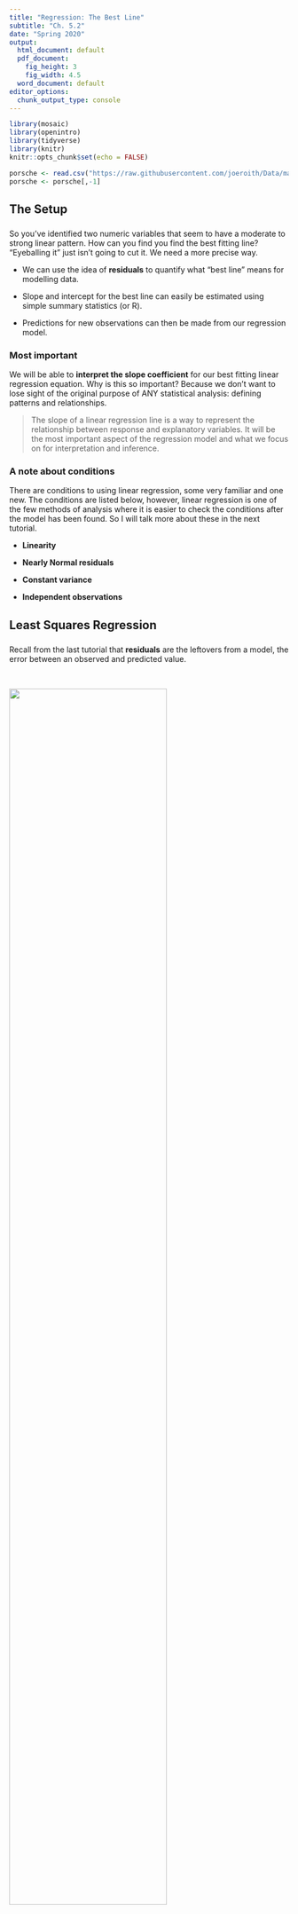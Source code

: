 ```yaml
---
title: "Regression: The Best Line"
subtitle: "Ch. 5.2"
date: "Spring 2020"
output:
  html_document: default
  pdf_document:
    fig_height: 3
    fig_width: 4.5
  word_document: default
editor_options: 
  chunk_output_type: console
---
```


```r
library(mosaic)
library(openintro)
library(tidyverse)
library(knitr)
knitr::opts_chunk$set(echo = FALSE)

porsche <- read.csv("https://raw.githubusercontent.com/joeroith/Data/master/PorschePrice.csv")
porsche <- porsche[,-1]

```

## The Setup

### []()

So you've identified two numeric variables that seem to have a moderate to strong linear pattern. How can you find you find the best fitting line? "Eyeballing it" just isn't going to cut it. We need a more precise way.

+ We can use the idea of **residuals** to quantify what "best line" means for modelling data.

+ Slope and intercept for the best line can easily be estimated using simple summary statistics (or R).

+ Predictions for new observations can then be made from our regression model.


### Most important

We will be able to **interpret the slope coefficient** for our best fitting linear regression equation. Why is this so important? Because we don't want to lose sight of the original purpose of ANY statistical analysis: defining patterns and relationships.

> The slope of a linear regression line is a way to represent the relationship between response and explanatory variables. It will be the most important aspect of the regression model and what we focus on for interpretation and inference.

### A note about conditions

There are conditions to using linear regression, some very familiar and one new. The conditions are listed below, however, linear regression is one of the few methods of analysis where it is easier to check the conditions after the model has been found. So I will talk more about these in the next tutorial.

+ **Linearity**

+ **Nearly Normal residuals**

+ **Constant variance**

+ **Independent observations**


## Least Squares Regression

### []()

Recall from the last tutorial that **residuals** are the leftovers from a model, the error between an observed and predicted value.

&nbsp;

![](images/all_residuals.png){width=75%}


### []()

It would make sense then, that the *best line* for any given scatterplot, is the one that minimizes all of the residuals. This is the idea behind <font color='red'>**Least Squares Regression**</font>, a method for finding that best line. We won't get into the technical details of how least squares regression works, but I want to cover just the basic concept:

+ We consider many potential lines for the best line (each with different slope and intercept)

    + technology allows us to consider ALL potential lines at the same time

+ We **square** all of the residuals for each line

    + residuals are squared so they all become positive, and so we can give a bigger 'penalty' to points that are really far from the model


+ The line that gives us the **smallest sum of all squared residuals** is our best model for the data.

    + hence the name, <font color='red'>least squares regression</font>
    
    
I think there is a benefit to visualizing this process. Watch the video below of me walking you through different lines for a dataset and see the squared residuals change. Then you can follow the link provided to play around yourself.

&nbsp;


> [Visualize least square regression](https://dtkaplan.shinyapps.io/DA_least_squares/)


### Estimating the Equation

$$\hat{y}=\beta_0+\beta_1\cdot x$$

This is our Least Squares Regression equation. We need to think about the intercept and slope as **parameters** for us to estimate using sample data. We estimate the intercept and slope with $b_0$ and $b_1$ respectively. So the estimated regression equation is:

$$\hat{y}=b_0+b_1\cdot x$$


### []()

For the most part, we will get these estimates using R, but there is a simple way to find them with just the sample standard deviations and the correlation coefficient. First we estimate the slope:

$$b_1=\frac{s_y}{s_x}\cdot R$$


And once we have that, we can find the intercept with the sample means and slope estimate:

$$b_0=\bar{y}-b_1\cdot \bar{x}$$

### Try it out

Give it a shot using the summary statistics below from the HS grad rate and Poverty level example.

&nbsp;

![](images/reg_example.png){width=85%}


Use the code box below for calculations if you like
What is the slope estimate, $b_1$, from the sample data?^[c]

a) 1.28

b) -0.90

c) -0.62

d) 0.83


What is the intercept estimate, $b_0$, from the sample data?^[b]

a) -41.97

b) 64.68

c) -80.11

d) 78.97



## Interpreting Slope and Intercept

### []()

One important thing to remember when writing or talking about your regression equation (or any analysis) is to put context to the numbers. **Your equation should never *actually* use the letters $y$ and $x$. And you should never give a generic interpretation of the intercept and slope.**

I may use $x$ and $y$ in examples and to illustrate a point, but when you're using real data, those are just letters that don't mean anything. In the previous example, I would not accept a regression equation like this:

$$\hat{y}=64.68-0.62\cdot x$$

I'd much rather have you write:

$$\hat{\text{% in poverty}}=64.68-0.62\cdot \text{% HS grad}$$

### Slope interpretation

This is the big one, the one that explains the entire relationship between the response and explanatory variables. This is the only time you will see me give you a generic interpretation. For any dataset, fill in the blue parts with the appropriate context.

> For an increase of one <font color='blue'>unit</font> in the <font color='blue'>explanatory variable</font>, we can expect that the <font color='blue'>response variable</font> will change by the amount of the <font color='blue'>slope coefficient value</font>.

Notice that the amount we increase $x$ is not blue, meaning you should always interpret the slope as the change in $y$ for **one** increase in $x$. You can also make the interpretation sound a little nicer than what I have up there, but it's a starting point.

Using the previous example.
Select the best interpretation of the slope coefficient, -0.62:^[c]

a) As x increases by 1, y changes by -0.62

b) As poverty increases by 1%, we can expect the high school graduation rate to decrease by 0.62%

c) As high school graduation increases by 1%, we can expect the poverty rate to decrease by 0.62%

d) As high school graduation increases by 1%, we can expect the poverty rate to increase by 0.62%


### Intercept interpretation

Although typically less important for the understanding of the relationship, we can still interpret the intercept. Once again, fill in the blue text for the generic interpretation below with the data context.

> When the <font color='blue'>explanatory variable</font> is zero, we can expect the <font color='blue'>response variable</font> to be equal to the <font color='blue'>intercept value</font>.

Notice that the intercept always describes $y$, when $x=0$. Also take note that in real data, it will often not make much sense for the explanatory variable to be zero. This leads to an intercept interpretation that sounds like non-sense. It's fine, we do need the intercept in order to define our line, but we don't need it to make sense in the context of the problem.

Using the previous example.
Select the best interpretation of the intercept value, 64.68:^[b]

a) When $x=0$, $y=64.68$

b) When the high school graduation rate is 0% in a state, we can expect the poverty rate to be 64.68%

c) When the poverty rate is 0% in a state, we can expect the high school graduation rate to be 64.68%

d) When the high school graduation rate is 64.68%, we can expect the poverty rate to be 0%

Does the interpretation of the intercept make real world sense?^[c]

a) No, not at all. The intercept is not even a possible value for poverty rate.

b) Yes, it makes perfect sense.

c) Not *really*, while the intercept is possible for the poverty rate, it's not realistic for the high school graduation rate to be 0% for a state.
### []()

![](images/intercept.png){width=85%}

## Introducing $R^2$

### []()

We will talk about one more numeric statistic for understanding linear regression models better, $R^2$. Remember the correlation coefficient, $R$? Well, $R^2$ is just what you might expect, the correlation squared. This means that $R^2$ must be between 0 and 1.

$$R^2=(R)^2=correlation^2$$

This is a very useful statistic as a measure of the "model fit", or how well the points in the scatterplot actually form a line. The stronger the linear relationship $\Rightarrow$ the closer the correlation is to -1 or 1 $\Rightarrow$ the closer $R^2$ is to 1 $\Rightarrow$ **the better the model fits the data**.

Another way to think bout $R^2$ is as <font color='green'>the proportion of variability in the response variable that is explained by the linear model</font>. Naturally, we would like our model to explain as much variability as possible, so we like it when $R^2$ is closer to 1. Any leftover variability is just unexplained and unknown.


Remember that the correlation from the previous example is $R=-0.75$. Calculate the $R^2$ value.


Select the best interpretation of the $R^2$ value.^[b]

a) 38% of the variability in the percent of HG graduates among the 51 states is explained by the model.

b) 38% of the variability in the percent of residents living in poverty among the 51 states is explained by the model.

c) 38% of the time percent HS graduates predict percent living in poverty correctly.

d) 62% of the variability in the percent of residents living in poverty among the 51 states is explained by the model.

### []()

![](images/rsquare-color.png){width=75%}

Which plot above would have the higher $R^2$ value?^[a]

a) (a)

b) (b)

### []()

![](https://imgs.xkcd.com/comics/linear_regression.png){width=55%}


## Using the Model

### Interpreting Predictions

Other than defining the relationship between response and explanatory, the regression model is useful for making predictions. This is one of the most interesting parts of linear regression, where you get to test out your model and see how well it performs in the real world. 

Take the previous example, if we know that the high school graduation rate for 2016 (most currently available data) in Minnesota was 82.2%, what can we expect the poverty rate to be that year?

$\hat{\text{% in poverty}}=64.68-.062\cdot \text{% HS grad}$

What is the expected poverty rate for MN in 2016 if the HS grad rate was 82.2%?^[c]

a) 10.8%

b) 64.68%

c) 13.72%

d) 115.64%


### BEWARE!

While predictions are fun and interesting, you need to be mindful about making predictions beyond the information you have. **Never make a prediction using a value of the explanatory variable outside the range of values that was observed**. This is a major risk and is called <font color='green'>**Extrapolation**</font>.

> The relationship in the *observed* data may be linear, you there is no guarantee that the linear pattern extends *before or after what was observed*.

What is the average age of men's first marriage would you predict for 1960 using this data? 1990? 2020?

&nbsp;

![](images/extrap_before.png){width=65%}

### []()

Be careful not to extrapolate the model and make predictions past what was observed. This is especially true when dealing with time as an explanatory variable. Trends change and cycle, we wouldn't expect the pattern to stay as a negative relationship or else average age at first marriage would eventually be 0 or even negative!

&nbsp;

![](images/extrap_after.png){width=85%}


## Example in R

### Used car prices

Can you predict the price of a used Porsche by only using the mileage? The data below contains the price and mileage of 30 used Porsches. Note that the `Price` is measured in thousands of dollars and `Mileage` is measured in thousands of miles. 

&nbsp;

```r
porsche <- read.csv("~/Stats 212b S20/Class/Data/PorschePrice.csv")
```

&nbsp;

```r
porsche
```

&nbsp;

Set up the variables.
What is the response variable?^[a]

a) Price

b) Mileage

c) Age

What is the explanatory variable?^[b]

a) Price

b) Mileage

c) Age


### EDA: Summarize and visualize

Plot the variables and find the correlation coefficient. Plug in the appropriate variables in the code.

```r
gf_point(_______ ~ _______, data = porsche)

cor(porsche$______, porsche$______)
```


The correlation coefficient *suggests* that the relationships are:^[a,c,e]

a) linear

b) non-linear

c) negative

d) positive

e) strong

f) moderate

g) weak

### Find the line

What is the best line to describe the relationship between `Price` and `Mileage`? Use `lm()` (for 'linear model'), this function uses arguments in the `Response ~ Explanatory, data = dataset_name` form. 

Just like we did for ANOVA, we will want to save the model as a named object in R so we can refer to it later and pull out more information. You can use any name for your model. Try to fit the linear regression line and get the slope and intercept estimates for the Porsche data.


```r
# Fit the best line
fitline <- lm(Price ~ Mileage, data = porsche)

# Get the slope, intercept, and other important information
summary(fitline)
```


What is the equation of the regression line?^[b]

a) $\hat{y}=\beta_0+\beta_1\cdot x$

b) $\hat{\text{Price}}=71.1-0.59\cdot \text{Mileage}$

c) $\hat{\text{Price}}=-0.59+71.1\cdot \text{Mileage}$

d) $\hat{\text{Price}}=2.37+0.057\cdot \text{Mileage}$


### []()

There are plenty of different ways to make scatterplots and add the regression line, but I think this is one of the simplest. (Be sure you load the `mosaic` package before using any `gf_` functions.)


```r
# Plot the points and the line
gf_point(Price ~ Mileage, data = porsche) %>%
  gf_lm()
```


### Interpret the values

$$\hat{\text{Price}}=71.1-0.59\cdot \text{Mileage}$$

Think about how you would interpret the intercept and slope. Do they make sense in the context of the problem?

How would you interpret the slope coefficient?^[b]

a) For every extra one mile on a used Porsche, the expected price will decrease by 59 cents.

b) For every extra one thousand miles on a used Porsche, the expected price will decrease by $590.

c) For every extra 590 miles on a used Porsche, the expected price will decrease by $71,100.

d) For every extra 590 miles on a used Porsche, the expected Price will decrease by $1,000.

How would you interpret the intercept value?^[a]

a) For a used Porsche that has zero miles on it, we would expect an average asking price of $71,100.

b) For a used Porsche with 71,100 miles on it, we would expect an average asking price of $0.

c) For a used Porsche with 0 miles on it, we would expect an average asking price of $71.10.

d) For a used Porsche with 71.1 miles on it, we would expect an average asking price of -$590.

Does the intercept interpretation make sense for this data?^[a]

a) Yes, it does.

b) No, it does not.

Look back at the `R` output summary of the regression model for the $R^2$ value and select the best interpretation. (The code is in the second `Hint` in the *Find the line* section if you need help getting the summary. You can use the `Adjusted R-squared`)^[c]

a) This model will accurately predict the price of 78% of all used Porsches.

b) On average, the price of our predictions using the model is off by $78.72.

c) Our model, using mileage, is able to predict 78% of the variation we see in the price of used Porsches.

d) 78% of the points on the scatterplot are close to the line.


### Make a couple predictions

$$\hat{\text{Price}}=71.1-0.59\cdot \text{Mileage}$$

I'm in the market for a used Porsche (OK, not really), and I found a few different options. What should sort of offers should I make on the following cars? Use the code box for calculations if you'd like.


What should I offer for a car I found that has 60,000 miles on it?^[d]

a) $4,265.41

b) -$35,328.90

c) $35.70

d) $35,700

e) Don't use this model to make an offer.

What should I offer for a car that has 150,000 miles on it?^[a]

a) Don't use this model to make an offer.

b) $17,400

c) -$17,400

d) -$17.40


If I had a budget of $20,000 for buying my used Porsche, about what mileage should I being looking at?^[b]

a) Around 59,000 miles

b) Around 86,000 miles

c) Around 86 miles

d) Around 59 miles

e) Impossible to determine", message = "Plug in 20 as the price in the model and work backwards to solve for the mileage.

I found a car with 65,000 miles on it and the owner was asking $29,000. What is the residual for this observation and should I take the deal or negotiate?^[a]

a) The residual is -$3,750, I should take the deal.", correct = TRUE, message = "A negative residual means the model **overestimated** the price.

b) The residual is -$3,750, I should negotiate a better price.", message = "This is the correct residual, but the asking price is less than what the model predicts, so I'd probably be better off taking the deal.

c) The residual is $3,750, I should take the deal.

d) The residual is $3,750, I should negotiate a better deal.

## Bonus Time

Feel free to create a linear regression model for the relationship between `Price` and `Age` of used Porsches, or `Age` and `Mileage`. I think for this particular dataset you could create a reasonable research question where any variable is the response or explanatory. Play around and get some practice.






